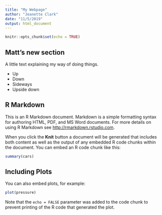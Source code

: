 ```yaml
---
title: "My Webpage"
author: "Jeanette Clark"
date: "11/5/2019"
output: html_document
---
```


```r
knitr::opts_chunk$set(echo = TRUE)
```

## Matt's new section

A little text explaining my way of doing things.

- Up
- Down
- Sideways
- Upside down

## R Markdown

This is an R Markdown document. Markdown is a simple formatting syntax for authoring HTML, PDF, and MS Word documents. For more details on using R Markdown see <http://rmarkdown.rstudio.com>.

When you click the **Knit** button a document will be generated that includes both content as well as the output of any embedded R code chunks within the document. You can embed an R code chunk like this:

```r
summary(cars)
```

## Including Plots

You can also embed plots, for example:

```r
plot(pressure)
```

Note that the `echo = FALSE` parameter was added to the code chunk to prevent printing of the R code that generated the plot.
